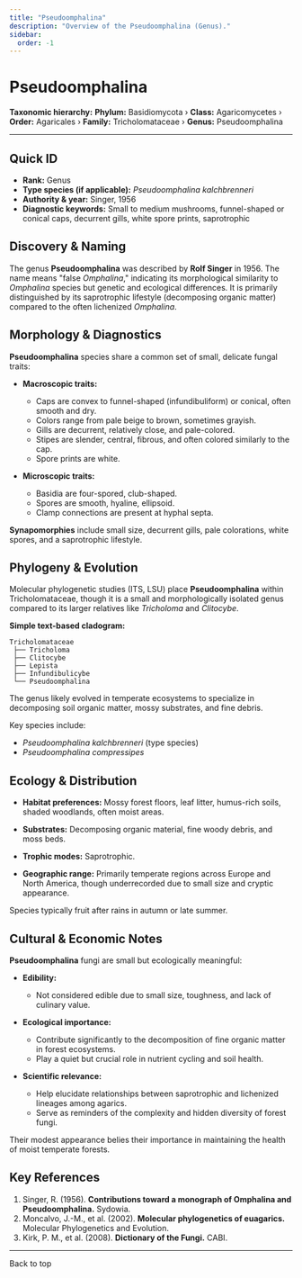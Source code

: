 ```yaml
---
title: "Pseudoomphalina"
description: "Overview of the Pseudoomphalina (Genus)."
sidebar:
  order: -1
---
```



# Pseudoomphalina <Badge variant="note" text="Genus" />

**Taxonomic hierarchy:** **Phylum:** Basidiomycota › **Class:** Agaricomycetes › **Order:** Agaricales › **Family:** Tricholomataceae › **Genus:** Pseudoomphalina

---

## Quick ID
* **Rank:** Genus  
* **Type species (if applicable):** _Pseudoomphalina kalchbrenneri_  
* **Authority & year:** Singer, 1956  
* **Diagnostic keywords:** Small to medium mushrooms, funnel-shaped or conical caps, decurrent gills, white spore prints, saprotrophic  

## Discovery & Naming
The genus **Pseudoomphalina** was described by **Rolf Singer** in 1956. The name means "false _Omphalina_," indicating its morphological similarity to _Omphalina_ species but genetic and ecological differences. It is primarily distinguished by its saprotrophic lifestyle (decomposing organic matter) compared to the often lichenized _Omphalina_.

## Morphology & Diagnostics
**Pseudoomphalina** species share a common set of small, delicate fungal traits:

- **Macroscopic traits:**
  - Caps are convex to funnel-shaped (infundibuliform) or conical, often smooth and dry.
  - Colors range from pale beige to brown, sometimes grayish.
  - Gills are decurrent, relatively close, and pale-colored.
  - Stipes are slender, central, fibrous, and often colored similarly to the cap.
  - Spore prints are white.

- **Microscopic traits:**
  - Basidia are four-spored, club-shaped.
  - Spores are smooth, hyaline, ellipsoid.
  - Clamp connections are present at hyphal septa.

**Synapomorphies** include small size, decurrent gills, pale colorations, white spores, and a saprotrophic lifestyle.

## Phylogeny & Evolution
Molecular phylogenetic studies (ITS, LSU) place **Pseudoomphalina** within Tricholomataceae, though it is a small and morphologically isolated genus compared to its larger relatives like _Tricholoma_ and _Clitocybe_.

**Simple text-based cladogram:**
```
Tricholomataceae
 ├── Tricholoma
 ├── Clitocybe
 ├── Lepista
 ├── Infundibulicybe
 └── Pseudoomphalina
```
The genus likely evolved in temperate ecosystems to specialize in decomposing soil organic matter, mossy substrates, and fine debris.

Key species include:

- _Pseudoomphalina kalchbrenneri_ (type species)
- _Pseudoomphalina compressipes_

## Ecology & Distribution
- **Habitat preferences:** Mossy forest floors, leaf litter, humus-rich soils, shaded woodlands, often moist areas.
- **Substrates:** Decomposing organic material, fine woody debris, and moss beds.
- **Trophic modes:** Saprotrophic.

- **Geographic range:** Primarily temperate regions across Europe and North America, though underrecorded due to small size and cryptic appearance.

Species typically fruit after rains in autumn or late summer.

## Cultural & Economic Notes
**Pseudoomphalina** fungi are small but ecologically meaningful:

- **Edibility:**
  - Not considered edible due to small size, toughness, and lack of culinary value.

- **Ecological importance:**
  - Contribute significantly to the decomposition of fine organic matter in forest ecosystems.
  - Play a quiet but crucial role in nutrient cycling and soil health.

- **Scientific relevance:**
  - Help elucidate relationships between saprotrophic and lichenized lineages among agarics.
  - Serve as reminders of the complexity and hidden diversity of forest fungi.

Their modest appearance belies their importance in maintaining the health of moist temperate forests.

## Key References
1. Singer, R. (1956). **Contributions toward a monograph of Omphalina and Pseudoomphalina.** Sydowia.  
2. Moncalvo, J.-M., et al. (2002). **Molecular phylogenetics of euagarics.** Molecular Phylogenetics and Evolution.  
3. Kirk, P. M., et al. (2008). **Dictionary of the Fungi.** CABI.  

---

<LinkButton href="#top" variant="minimal" icon="arrow-up">
  Back to top
</LinkButton>
